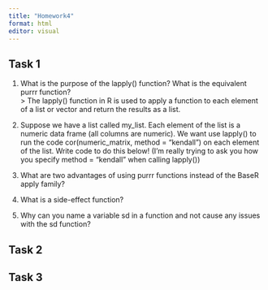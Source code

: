 ```yaml
---
title: "Homework4"
format: html
editor: visual
---
```


## Task 1
1. What is the purpose of the lapply() function? What is the equivalent purrr function? \
\> The lapply() function in R is used to apply a function to each element of a list or vector and return the results as a list. 

2. Suppose we have a list called my_list. Each element of the list is a numeric data frame (all columns are numeric). We want use lapply() to run the code cor(numeric_matrix, method = "kendall") on each element of the list. Write code to do this below! (I’m really trying to ask you how you specify method = "kendall" when calling lapply())


3. What are two advantages of using purrr functions instead of the BaseR apply family?


4. What is a side-effect function?
  

5. Why can you name a variable sd in a function and not cause any issues with the sd function?
  



## Task 2


## Task 3